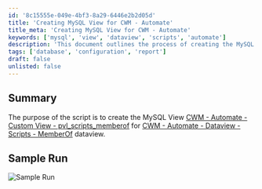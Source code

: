 ```yaml
---
id: '8c15555e-049e-4bf3-8a29-6446e2b2d05d'
title: 'Creating MySQL View for CWM - Automate'
title_meta: 'Creating MySQL View for CWM - Automate'
keywords: ['mysql', 'view', 'dataview', 'scripts', 'automate']
description: 'This document outlines the process of creating the MySQL View [CWM - Automate - Custom View - pvl_scripts_memberof] which is essential for the [CWM - Automate - Dataview - Scripts - MemberOf] functionality. It includes a summary of the script purpose and a sample run for better understanding.'
tags: ['database', 'configuration', 'report']
draft: false
unlisted: false
---
```

## Summary

The purpose of the script is to create the MySQL View [CWM - Automate - Custom View - pvl_scripts_memberof](https://proval.itglue.com/DOC-5078775-13700065) for [CWM - Automate - Dataview - Scripts - MemberOf](https://proval.itglue.com/DOC-5078775-10390968) dataview.

## Sample Run

![Sample Run](../../../static/img/MySQL---View---Create-(pvl_scripts_memberof)/image_1.png)











